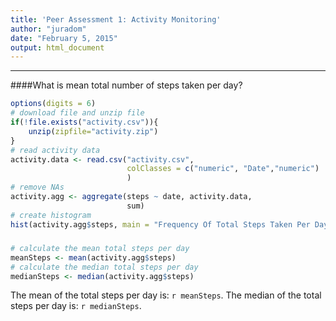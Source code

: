 ```yaml
---
title: 'Peer Assessment 1: Activity Monitoring'
author: "juradom"
date: "February 5, 2015"
output: html_document
---
```

***********************************************************************
####What is mean total number of steps taken per day?

```r

options(digits = 6)
# download file and unzip file
if(!file.exists("activity.csv")){
    unzip(zipfile="activity.zip")
}
# read activity data
activity.data <- read.csv("activity.csv",
                          colClasses = c("numeric", "Date","numeric")
                          )
# remove NAs
activity.agg <- aggregate(steps ~ date, activity.data, 
                          sum)
# create histogram
hist(activity.agg$steps, main = "Frequency Of Total Steps Taken Per Day", xlab = "Total Steps Per Day", ylab = "Frequency", ylim = c(0,30))
```
#####
```r
# calculate the mean total steps per day
meanSteps <- mean(activity.agg$steps)
# calculate the median total steps per day
medianSteps <- median(activity.agg$steps)
```
The mean of the total steps per day is: `r meanSteps `.
The median of the total steps per day is: `r medianSteps `.
